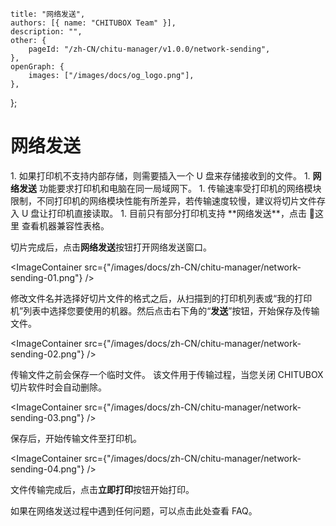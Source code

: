 	title: "网络发送",
	authors: [{ name: "CHITUBOX Team" }],
	description: "",
	other: {
		pageId: "/zh-CN/chitu-manager/v1.0.0/network-sending",
	},
	openGraph: {
		images: ["/images/docs/og_logo.png"],
	},
};

# 网络发送

<Admonition type="note" title="注意">
	1. 如果打印机不支持内部存储，则需要插入一个 U 盘来存储接收到的文件。
	1. <b>网络发送</b> 功能要求打印机和电脑在同一局域网下。
	1. 传输速率受打印机的网络模块限制，不同打印机的网络模块性能有所差异，若传输速度较慢，建议将切片文件存入 U 盘让打印机直接读取。
	1. 目前只有部分打印机支持 **网络发送**，点击 <SpanA href="https://wkhvloo2kw.feishu.cn/docx/W9XedDtuqoHK2IxsicvccQthngf">📃这里</SpanA> 查看机器兼容性表格。
</Admonition>

切片完成后，点击**网络发送**按钮打开网络发送窗口。

<ImageContainer
	src={"/images/docs/zh-CN/chitu-manager/network-sending-01.png"}
/>

修改文件名并选择好切片文件的格式之后，从扫描到的打印机列表或“我的打印机”列表中选择您要使用的机器。然后点击右下角的“**发送**”按钮，开始保存及传输文件。

<ImageContainer
	src={"/images/docs/zh-CN/chitu-manager/network-sending-02.png"}
/>

传输文件之前会保存一个临时文件。 该文件用于传输过程，当您关闭 CHITUBOX 切片软件时会自动删除。

<ImageContainer
	src={"/images/docs/zh-CN/chitu-manager/network-sending-03.png"}
/>

保存后，开始传输文件至打印机。

<ImageContainer
	src={"/images/docs/zh-CN/chitu-manager/network-sending-04.png"}
/>

文件传输完成后，点击**立即打印**按钮开始打印。

如果在网络发送过程中遇到任何问题，可以点击<NextLink href="/zh-CN/faq/latest/chitu-manager-faq">此处</NextLink>查看 FAQ。
